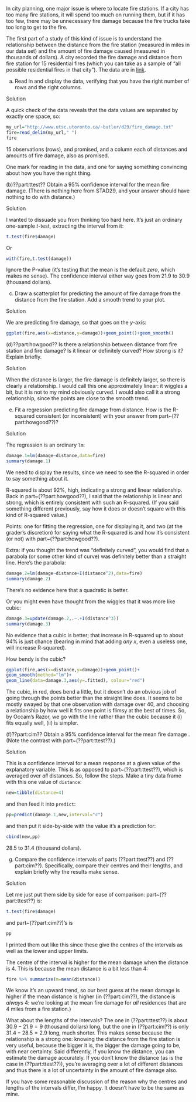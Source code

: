 

 In city planning, one major issue is where to locate fire
stations. If a city has too many fire stations, it will spend too much
on running them, but if it has too few, there may be unnecessary fire
damage because the fire trucks take too long to get to the fire.

The first part of a study of this kind of issue is to understand the
relationship between the distance from the fire station (measured in
miles in our data set) and the amount of fire damage caused (measured
in thousands of dollars). A city recorded the fire damage and distance
from fire station for 15 residential fires (which you can take as a
sample of "all possible residential fires in that city"). The data
are in [link](http://www.utsc.utoronto.ca/~butler/d29/fire_damage.txt). 



(a) Read in and display the data, verifying that you have the
right number of rows and the right columns.


Solution


A quick check of the data reveals that the data values are
separated by exactly  one space, so:
```r
my_url="http://www.utsc.utoronto.ca/~butler/d29/fire_damage.txt"
fire=read_delim(my_url," ")
fire
```

   

15 observations (rows), and promised, and a column each of distances
and amounts of fire damage, also as promised.

One mark for reading in the data, and one for saying something
convincing about how you have the right thing.
    


(b)??part:ttest?? Obtain a 95\% confidence interval for the
mean fire damage. (There is nothing here from STAD29, and your
answer should have nothing to do with distance.)


Solution


I wanted to dissuade you  from thinking too hard here. It's just
an ordinary one-sample $t$-test, extracting the interval from it:
```r
t.test(fire$damage)
```

     

Or

```r
with(fire,t.test(damage))
```

 

Ignore the P-value (it's testing that the mean is the default
*zero*, which makes no sense). The confidence interval either way
goes from 21.9 to 30.9 (thousand dollars).
    


(c) Draw a scatterplot for predicting the amount of fire damage
from the distance from the fire station. Add a smooth trend to your
plot. 


Solution


We are predicting fire damage, so that goes on the $y$-axis:
```r
ggplot(fire,aes(x=distance,y=damage))+geom_point()+geom_smooth()
```

     



(d)??part:howgood?? Is there a relationship between distance from fire station
and fire damage? Is it linear or definitely curved? How strong is
it? Explain briefly.


Solution


When the distance is larger, the fire damage is definitely larger,
so there is clearly a relationship. I would call this one
approximately linear: it wiggles a bit, but it is not to my mind
obviously curved. I would also call it a strong relationship,
since the points are close to the smooth trend.
    


(e) Fit a regression predicting fire damage from distance. How
is the R-squared consistent (or inconsistent) with your answer from
part~(??part:howgood??)?


Solution


The regression is an ordinary `lm`:
```r
damage.1=lm(damage~distance,data=fire)
summary(damage.1)
```

     

We need to display the results, since we need to see the R-squared in
order to say something about it.

R-squared is about 92\%, high, indicating a strong and linear
relationship. Back in part~(??part:howgood??), I said that the
relationship is linear and strong, which is entirely consistent with
such an R-squared. (If you said something different previously, say
how it does or doesn't square with this kind of R-squared value.)

Points: one for fitting the regression, one for displaying it, and two
(at the grader's discretion) for saying what the R-squared is and how
it's consistent (or not) with part~(??part:howgood??).

Extra: if you thought the trend was "definitely curved", you would
find that a parabola (or some other kind of curve) was definitely
better than a straight line. Here's the parabola:

```r
damage.2=lm(damage~distance+I(distance^2),data=fire)
summary(damage.2)
```

 

There's no evidence here that a quadratic is better.

Or you might even have thought from the wiggles that it was more like cubic:

```r
damage.3=update(damage.2,.~.+I(distance^3))
summary(damage.3)
```



No evidence that a cubic is better; that increase in R-squared up to
about 94\% is just chance (bearing in mind that adding *any* $x$,
even a useless one, will increase R-squared).

How bendy is the cubic?

```r
ggplot(fire,aes(x=distance,y=damage))+geom_point()+
geom_smooth(method="lm")+
geom_line(data=damage.3,aes(y=.fitted), colour="red")
```

 

The cubic, in red, does bend a little, but it doesn't do an obvious
job of going through the points better than the straight line does. It
seems to be mostly swayed by that one observation with damage over 40,
and choosing a relationship by how well it fits one point is flimsy at
the best of times.  So, by Occam's Razor, we go with the line rather
than the cubic because it (i) fits equally well, (ii) is simpler.
    


(f)??part:cim?? Obtain a 95\% confidence interval for the mean fire damage
\emph{for a residence that is 4 miles from the nearest fire
station}. (Note the contrast with part~(??part:ttest??).)


Solution


This is a confidence interval for a mean response at a given value
of the explanatory variable. This is as opposed to
part~(??part:ttest??), which is averaged over *all* distances.
So, follow the steps. Make a tiny data frame with this one value
of `distance`:
```r
new=tibble(distance=4)
```

     

and then feed it into `predict`:

```r
pp=predict(damage.1,new,interval="c")
```

 

and then put it side-by-side with the value it's a prediction for:

```r
cbind(new,pp)
```

 

28.5 to 31.4 (thousand dollars).



(g) Compare the confidence intervals of parts
(??part:ttest??) and (??part:cim??). Specifically, compare their
centres and their lengths, and explain briefly why the results
make sense.


Solution


Let me just put them side by side for ease of comparison:
part~(??part:ttest??) is:
```r
t.test(fire$damage)
```

       

and part~(??part:cim??)'s is

```r
pp
```

 

I printed them out like this since these give the centres of the
intervals as well as the lower and upper limits.

The centre of the interval is higher for the mean damage when the
distance is 4. This is because the mean distance is a bit less than 4:

```r
fire %>% summarize(m=mean(distance))
```

 

We know it's an upward trend, so our best guess at the mean damage is
higher if the mean distance is higher (in (??part:cim??), the
distance is *always* 4: we're looking at the mean fire damage for
*all* residences that are 4 miles from a fire station.)

What about the lengths of the intervals? The one in (??part:ttest??)
is about $30.9-21.9=9$ (thousand dollars) long, but the one in
(??part:cim??) is only $31.4-28.5=2.9$ long, much shorter. This
makes sense because the relationship is a strong one: knowing the
distance from the fire station is very useful, because the bigger it
is, the bigger the damage going to be, with near certainty. Said
differently, if you know the distance, you can estimate the damage
accurately.  If you don't know the distance (as is the case in
(??part:ttest??)), you're averaging over a lot of different
distances and thus there is a lot of uncertainty in the amount of fire
damage also.

If you have some reasonable discussion of the reason why the centres
and lengths of the intervals differ, I'm happy. It doesn't have to be
the same as mine.
      






